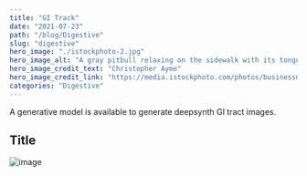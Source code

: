 ```yaml
---
title: "GI Track"
date: "2021-07-23"
path: "/blog/Digestive"
slug: "digestive"
hero_image: "./istockphoto-2.jpg"
hero_image_alt: "A gray pitbull relaxing on the sidewalk with its tongue hanging out"
hero_image_credit_text: "Christopher Ayme"
hero_image_credit_link: "https://media.istockphoto.com/photos/businessman-holding-investment-finance-chart-stock-market-business-picture-id1352396871?b=1&k=20&m=1352396871&s=170667a&w=0&h=N0nL8MSWtbxUCMaZSceQvQQz6CTRhIHxYxXLuJGBUH0="
categories: "Digestive"
---
```


 A generative model is available to generate deepsynth GI tract images.
 ## Title

 ![image](https://media.istockphoto.com/photos/businessman-holding-investment-finance-chart-stock-market-business-picture-id1352396871?b=1&k=20&m=1352396871&s=170667a&w=0&h=N0nL8MSWtbxUCMaZSceQvQQz6CTRhIHxYxXLuJGBUH0=)